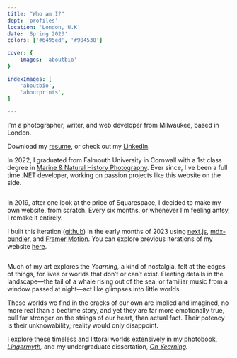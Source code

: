 ```yaml
---
title: "Who am I?"
dept: 'profiles'
location: 'London, U.K'
date: 'Spring 2023'
colors: ['#6495ed', '#904538']

cover: {
    images: 'aboutbio'
}

indexImages: [
    'aboutbio',
    'aboutprints',
]

---
```



I'm a photographer, writer, and web developer from Milwaukee, based in London.

Download my [resume](/resume.pdf), or check out my [LinkedIn](https://www.linkedin.com/in/probablyduncan/).

In 2022, I graduated from Falmouth University in Cornwall with a 1st class degree in [Marine & Natural History Photography](https://www.falmouth.ac.uk/study/undergraduate/marine-natural-history-photography). Ever since, I've been a full time .NET developer, working on passion projects like this website on the side.

<Img imgKeys="aboutcv" mobileOnly />

In 2019, after one look at the price of Squarespace, I decided to make my own website, from scratch. Every six months, or whenever I'm feeling antsy, I remake it entirely.

I built this iteration ([github](https://github.com/probablyduncan/duncanpetrie.com)) in the early months of 2023 using [next.js](https://nextjs.org/docs), [mdx-bundler](https://github.com/kentcdodds/mdx-bundler), and [Framer Motion](https://www.framer.com/motion/). You can explore previous iterations of my website [here](/a/sites).

<Img imgKeys="aboutprints,aboutcv" />

Much of my art explores the _Yearning,_ a kind of nostalgia, felt at the edges of things, for lives or worlds that don’t or can’t exist. Fleeting details in the landscape—the tail of a whale rising out of the sea, or familiar music from a window passed at night—act like glimpses into little worlds.

These worlds we find in the cracks of our own are implied and imagined, no more real than a bedtime story, and yet they are far more emotionally true, pull far stronger on the strings of our heart, than actual fact. Their potency is their unknowability; reality would only disappoint.

I explore these timeless and littoral worlds extensively in my photobook, _[Lingermyth](/a/myth),_ and my undergraduate dissertation, _[On Yearning](/a/yearn)._